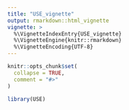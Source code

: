 ```yaml
---
title: "USE_vignette"
output: rmarkdown::html_vignette
vignette: >
  %\VignetteIndexEntry{USE_vignette}
  %\VignetteEngine{knitr::rmarkdown}
  %\VignetteEncoding{UTF-8}
---
```


```r
knitr::opts_chunk$set(
  collapse = TRUE,
  comment = "#>"
)
```

```r
library(USE)
```
